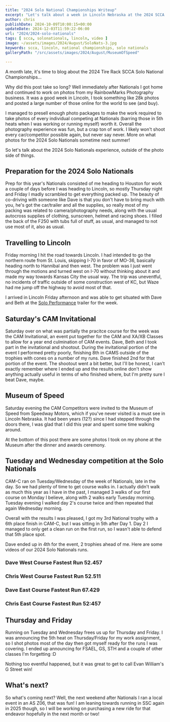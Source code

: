 ```yaml
---
title: "2024 Solo National Championships Writeup"
excerpt: "Let's talk about a week in Lincoln Nebraska at the 2024 SCCA Solo National Championships, lots of photos included!"
author: chris
publishDate: 2024-10-09T10:00:15+00:00
updateDate: 2024-12-03T11:59:22-06:00
url: "2024/2024-solo-nationals"
tags: [ scca, solonationals, lincoln, video ]
image: ~/assets/images/2024/August/SoloNats-3.jpg
keywords: scca, lincoln, national championships, solo nationals
galleryPath: "/src/assets/images/2024/August/MuseumOfSpeed"

---
```



A month late, it's time to blog about the 2024 Tire Rack SCCA Solo National Championships...

Why did this post take so long? Well immediately after Nationals I got home and continued to work on photos from my RainbowMarks Photography business. It was a good week in Lincoln, I took something like 28k photos and posted a large number of those online for the world to see (and buy).

I managed to presell enough photo packages to make the work required to take photos of every individual competing at Nationals (barring those in 5th heats when I was working or running myself) worth it. Overall the photography experience was fun, but a crap ton of work. I likely won't shoot every car/competitor possible again, but never say never. More on what photos for the 2024 Solo Nationals sometime next summer!

So let's talk about the 2024 Solo Nationals experience, outside of the photo side of things.

## Preparation for the 2024 Solo Nationals 
Prep for this year's Nationals consisted of me heading to Houston for work a couple of days before I was heading to Lincoln, so mostly Thursday night and Friday I madly scrambled to get everything packed up. The beauty of co-driving with someone like Dave is that you don't have to bring much with you, he's got the car/trailer and all the supplies, so really most of my packing was related to camera/photography needs, along with the usual autocross supplies of clothing, sunscreen, helmet and racing shoes. I filled the back of the F250 with tubs full of stuff, as usual, and managed to not use most of it, also as usual.

## Travelling to Lincoln
Friday morning I hit the road towards Lincoln. I had intended to go the northern route from St. Louis, skipping I-70 in favor of MO-36, basically heading north to Hannibal and then west. The problem was I just went through the motions and turned west on I-70 without thinking about it and made my way towards Kansas City the usual way. The trip was uneventful, no incidents of traffic outside of some construction west of KC, but Waze had me jump off the highway to avoid most of that.

I arrived in Lincoln Friday afternoon and was able to get situated with Dave and Beth at the [Solo Performance](https://www.soloperformance.com) trailer for the week. 

## Saturday's CAM Invitational
Saturday over on what was partially the pracitce course for the week was the CAM Invitational, an event put together for the CAM and XA/XB Classes to allow for a year end culmination of CAM events. Dave, Beth and I took part in the invitational and shootout. During the invitational portion of the event I performed pretty poorly, finishing 8th in CAMS outside of the trophies with cones on a number of my runs. Dave finished 2nd for that portion of the event. The shootout went a bit better, but I'll be honest, I can't exactly remember where I ended up and the results online don't show anything actually useful in terms of who finished where, but I'm pretty sure I beat Dave, maybe.


## Museum of Speed 
Saturday evening the CAM Competitors were invited to the Museum of Speed from Speedway Motors, which if you've never visited is a must see in Lincoln Nebraska. It had been years (12?) since I had stepped through the doors there, I was glad that I did this year and spent some time walking around. 

At the bottom of this post there are some photos I took on my phone at the Museum after the dinner and awards ceremony. 

## Tuesday and Wednesday competition at the Solo Nationals
CAM-C ran on Tuesday/Wednesday of the week of Nationals, late in the day. So we had plenty of time to get course walks in. I actually didn't walk as much this year as I have in the past, I managed 3 walks of our first course on Monday I believe, along with 2 walks early Tuesday morning. Tuesday evening I walked day 2's course twice and then repeated that again Wednesday morning.

Overall with the results I was pleased, I got my 3rd National trophy with a 6th place finish in CAM-C, but I was sitting in 5th after Day 1. Day 2 I managed to only get a clean run on the first run, so I wasn't able to defend that 5th place spot. 

Dave ended up in 4th for the event, 2 trophies ahead of me. Here are some videos of our 2024 Solo Nationals runs.

### Dave West Course Fastest Run 52.457

<YouTubeEmbed videoId="4XHXu_cpppA" title="2024 Solo Nationals Video Dave West Course Fastest Run 52.457" publishDate="2024-10-09T10:00:15+00:00" description="Dave West Course Fastest Run 52.457." />

### Chris West Course Fastest Run 52.511

<YouTubeEmbed videoId="WF44K_CCspk" title="2024 Solo Nationals Video Chris West Course Fastest Run 52.511" publishDate="2024-10-09T10:00:15+00:00" description="Chris West Course Fastest Run 52.511" />

### Dave East Course Fastest Run 67.429

<YouTubeEmbed videoId="lD1M9aTTSts" title="2024 Solo Nationals Video Dave East Course Fastest Run 67.429" publishDate="2024-10-09T10:00:15+00:00" description="Dave East Course Fastest Run 67.429" />

### Chris East Course Fastest Run 52:457

<YouTubeEmbed videoId="76CkVua5Xz4" title="2024 Solo Nationals Video Chris East Course Fastest Run 52:457" publishDate="2024-10-09T10:00:15+00:00" description="Chris East Course Fastest Run 52:457" />

## Thursday and Friday
Running on Tuesday and Wednesday frees us up for Thursday and Friday. I was announcing the 5th heat on Thursday/Friday for my work assignment, so I shot photos most of the day then got myself ready for the runs I was covering. I ended up announcing for FSAEL, GS, STH and a couple of other classes I'm forgetting :D 

Nothing too eventful happened, but it was great to get to call Evan William's G Street win! 

## What's next?
So what's coming next? Well, the next weekend after Nationals I ran a local event in an AS Z06, that was fun! I am leaning towards running in SSC again in 2025 though, so I will be working on purchasing a new ride for that endeavor hopefully in the next month or two!

